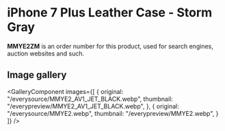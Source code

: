 
# iPhone 7 Plus Leather Case - Storm Gray

<Callout type='info' emoji='👉🏻'>**MMYE2ZM** is an order number for this product, used for search engines, auction websites and such.</Callout>

## Image gallery

<GalleryComponent
    images={[
      {
        original: "/everysource/MMYE2_AV1_JET_BLACK.webp",
        thumbnail: "/everypreview/MMYE2_AV1_JET_BLACK.webp",
      },
      {
        original: "/everysource/MMYE2.webp",
        thumbnail: "/everypreview/MMYE2.webp",
      }
    ]}
  />
